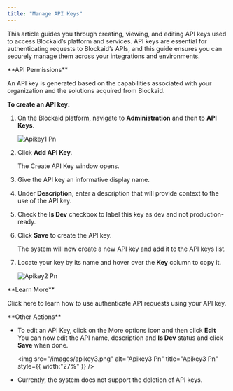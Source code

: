 ```yaml
---
title: "Manage API Keys"
---
```


This article guides you through creating, viewing, and editing API keys used to access Blockaid’s platform and services. API keys are essential for authenticating requests to Blockaid’s APIs, and this guide ensures you can securely manage them across your integrations and environments.

<Tip>
  **API Permissions**

  An API key is generated based on the capabilities associated with your organization and the solutions acquired from Blockaid.
</Tip>


**To create an API key:**

1. On the Blockaid platform, navigate to **Administration** and then to **API Keys**.

   ![Apikey1 Pn](/images/apikey1.png)
2. Click **Add API Key**.

   The Create API Key window opens.
3. Give the API key an informative display name.
4. Under **Description**, enter a description that will provide context to the use of the API key.
5. Check the **Is Dev** checkbox to label this key as dev and not production-ready.
6. Click **Save** to create the API key.

   The system will now create a new API key and add it to the API keys list.
7. Locate your key by its name and hover over the **Key** column to copy it.

   ![Apikey2 Pn](/images/apikey2.png)

<Info>
  **Learn More**

  Click here to learn how to use authenticate API requests using your API key.
</Info>

<Tip>
  **Other Actions**

  - To edit an API Key, click on the More options icon and then click **Edit** You can now edit the API name, description and **Is Dev** status and click **Save** when done.

    <img
      src="/images/apikey3.png"
      alt="Apikey3 Pn"
      title="Apikey3 Pn"
      style={{ width:"27%" }}
    />
  - Currently, the system does not support the deletion of API keys.
</Tip>